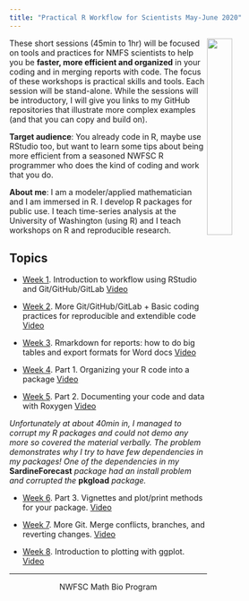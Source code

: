 ```yaml
---
title: "Practical R Workflow for Scientists May-June 2020"
---
```


<img style="float: right;" src="images/tools-logo-transparent.png" width=30%>

These short sessions (45min to 1hr) will be focused on tools and practices for NMFS scientists to help you be **faster, more efficient and organized** in your coding and in merging reports with code. The focus of these workshops is practical skills and tools. Each session will be stand-alone. While the sessions will be introductory, I will give you links to my GitHub repositories that illustrate more complex examples (and that you can copy and build on).

**Target audience**: You already code in R, maybe use RStudio too, but want to learn some tips about being more efficient from a seasoned NWFSC R programmer who does the kind of coding and work that you do.

**About me**: I am a modeler/applied mathematician and I am immersed in R. I develop R packages for public use. I teach time-series analysis at the University of Washington (using R) and I teach workshops on R and reproducible research.

## Topics

* [Week 1](week1-rstudio.html). Introduction to workflow using RStudio and Git/GitHub/GitLab [Video](https://www.youtube.com/watch?v=HxIpxVdQsDs)

* [Week 2](week2-coding.html). More Git/GitHub/GitLab + Basic coding practices for reproducible and extendible code [Video](https://www.youtube.com/watch?v=k0P3e39qcA4)

* [Week 3](week3-RMarkdown.html). Rmarkdown for reports: how to do big tables and export formats for Word docs [Video](https://www.youtube.com/watch?v=IGc2cgMFoPs)

* [Week 4](week4-packages.html). Part 1. Organizing your R code into a package [Video](https://youtu.be/6d62KvS5v7Q)

* [Week 5](week5-roxygen.html). Part 2. Documenting your code and data with Roxygen [Video](https://youtu.be/zHPSbhGtkz4)

*Unfortunately at about 40min in, I managed to corrupt my R packages and could not demo any more so covered the material verbally. The problem demonstrates why I try to have few dependencies in my packages! One of the dependencies in my* **SardineForecast** *package had an install problem and corrupted the* **pkgload** *package.*

* [Week 6](week6-more-packages.html). Part 3. Vignettes and plot/print methods for your package. [Video](https://youtu.be/O4rojT7aeb0)

* [Week 7](week7-more-git.html). More Git. Merge conflicts, branches, and reverting changes. [Video](https://youtu.be/ZoB3dsZId9U )

* [Week 8](week8-ggplot2.html). Introduction to plotting with ggplot. [Video](https://youtu.be/odCam8JxvKI)

<!--
Requests

ggplot
Bayesian stats
tidyverse verbs
collaboration with github/gitlab
tidyverse world.

-->

<hr>

<div style="text-align: center">
<i class="fas fa-cubes"></i> NWFSC Math Bio Program <i class="fas fa-cubes"></i>
</div>
